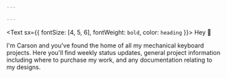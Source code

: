 ```yaml
---

---
```

<Text sx={{ fontSize: \[4, 5, 6\], fontWeight: `bold`, color: `heading` }}>
Hey 👋
</Text>

I'm Carson and you've found the home of all my mechanical keyboard projects. Here you'll find weekly status updates, general project information including where to purchase my work, and any documentation relating to my designs.
